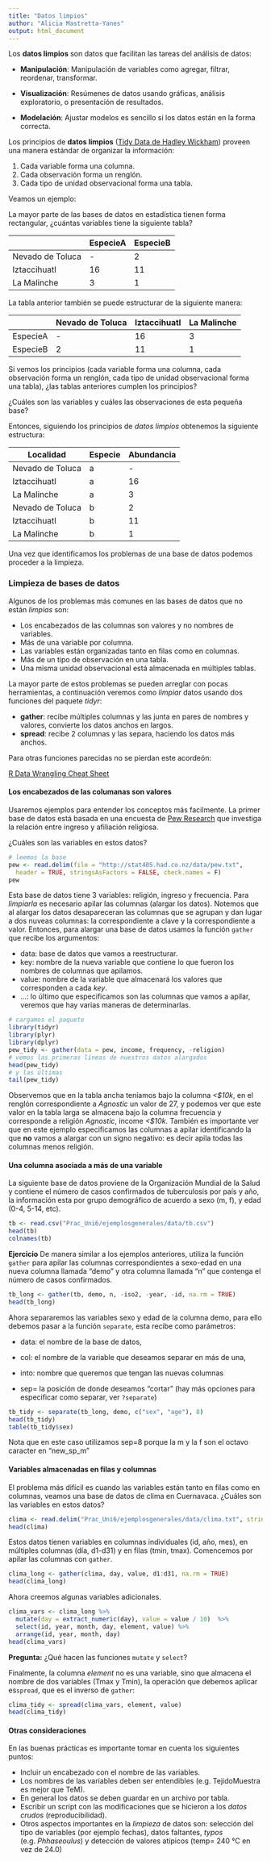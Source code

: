 ```yaml
---
title: "Datos limpios"
author: "Alicia Mastretta-Yanes"
output: html_document
---
```


Los **datos limpios** son datos que facilitan las tareas del análisis de datos: 

* **Manipulación**: Manipulación de variables como agregar, filtrar, reordenar,
transformar. 

*  **Visualización**: Resúmenes de datos usando gráficas, análisis exploratorio, 
o presentación de resultados. 

* **Modelación**: Ajustar modelos es sencillo si los datos están en la forma 
correcta.

Los principios de **datos limpios** ([Tidy Data de Hadley Wickham](http://vita.had.co.nz/papers/tidy-data.pdf)) 
proveen una manera estándar de organizar la información:

1. Cada variable forma una columna.
2. Cada observación forma un renglón.
3. Cada tipo de unidad observacional forma una tabla.


Veamos un ejemplo:

La mayor parte de las bases de datos en estadística tienen forma rectangular, 
¿cuántas variables tiene la siguiente tabla?

||EspecieA|EspecieB
----|------------|---------
Nevado de Toluca|- |2
Iztaccihuatl  |16|11
La Malinche  |3 |1

La tabla anterior también se puede estructurar de la siguiente manera:

||Nevado de Toluca| Iztaccihuatl|La Malinche
--|------------|-----------|----------
EspecieA|- |    16     |   3
EspecieB|2 |    11     |   1


Si vemos los principios (cada variable forma una columna, cada observación 
forma un renglón, cada tipo de unidad observacional forma una tabla), 
¿las tablas anteriores cumplen los principios?

¿Cuáles son las variables y cuáles las observaciones de esta pequeña base?

Entonces, siguiendo los principios de _datos limpios_
obtenemos la siguiente estructura: 

Localidad|Especie|Abundancia
------------|-----|---------
Nevado de Toluca|a    |-
Iztaccihuatl  |a    |16
La Malinche  |a    |3
Nevado de Toluca|b    |2
Iztaccihuatl  |b    |11
La Malinche  |b    |1

Una vez que identificamos los problemas de una base de datos podemos proceder a
la limpieza.


### Limpieza de bases de datos
Algunos de los problemas más comunes en las bases de datos que no están 
_limpias_ son:

* Los encabezados de las columnas son valores y no nombres de variables. 
* Más de una variable por columna. 
* Las variables están organizadas tanto en filas como en columnas. 
* Más de un tipo de observación en una tabla.
* Una misma unidad observacional está almacenada en múltiples tablas. 

La mayor parte de estos problemas se pueden arreglar con pocas herramientas, 
a continuación veremos como _limpiar_ datos usando dos funciones del paquete
*tidyr*:

* **gather**: recibe múltiples columnas y las junta en pares de nombres y 
valores, convierte los datos anchos en largos.  
* **spread**: recibe 2 columnas y las separa, haciendo los datos más anchos.

Para otras funciones parecidas no se pierdan este acordeón: 

[R Data Wrangling Cheat Sheet](https://www.rstudio.com/wp-content/uploads/2015/02/data-wrangling-cheatsheet.pdf)


#### Los encabezados de las columanas son valores
Usaremos ejemplos para entender los conceptos más facilmente.
La primer base de datos está basada en una encuesta de [Pew Research](http://www.pewforum.org/2009/01/30/income-distribution-within-us-religious-groups/) 
que investiga la relación entre ingreso y afiliación religiosa.

¿Cuáles son las variables en estos datos?

```r
# leemos la base
pew <- read.delim(file = "http://stat405.had.co.nz/data/pew.txt",
  header = TRUE, stringsAsFactors = FALSE, check.names = F)
pew
```

Esta base de datos tiene 3 variables: religión, ingreso y frecuencia. Para
_limpiarla_ es necesario apilar las columnas (alargar los datos). Notemos
que al alargar los datos desapareceran las columnas que se agrupan y dan lugar a
dos nuveas columnas: la correspondiente a clave y la correspondiente a valor.
Entonces, para alargar una base de datos usamos la función `gather` que recibe 
los argumentos:

* data: base de datos que vamos a reestructurar.  
* key: nombre de la nueva variable que contiene lo que fueron los nombres
de columnas que apilamos.  
* value: nombre de la variable que almacenará los valores que corresponden a 
cada *key*.  
* ...: lo último que especificamos son las columnas que vamos a apilar, veremos
que hay varias maneras de determinarlas.

```r
# cargamos el paquete
library(tidyr) 
library(plyr)
library(dplyr)
pew_tidy <- gather(data = pew, income, frequency, -religion)
# vemos las primeras líneas de nuestros datos alargados 
head(pew_tidy) 
# y las últimas
tail(pew_tidy)
```

Observemos que en la tabla ancha teníamos bajo la columna *<$10k*, en el renglón
correspondiente a *Agnostic* un valor de 27, y podemos ver que este valor en 
la tabla larga se almacena bajo la columna frecuencia y corresponde a religión
*Agnostic*, income *<$10k*. También es importante ver que en este ejemplo 
especificamos las columnas a apilar identificando la que **no** vamos a alargar
con un signo negativo: es decir apila todas las columnas menos religión.


#### Una columna asociada a más de una variable
La siguiente base de datos proviene de la Organización Mundial de la Salud y 
contiene el número de casos confirmados de tuberculosis por país y año, la
información esta por grupo demográfico de acuerdo a sexo (m, f), y edad (0-4, 
5-14, etc). 


```r
tb <- read.csv("Prac_Uni6/ejemplosgenerales/data/tb.csv")
head(tb)
colnames(tb)
```

**Ejercicio** De manera similar a los ejemplos anteriores, 
utiliza la función `gather` para apilar las columnas correspondientes a 
sexo-edad en una nueva columna llamada "demo" y otra columna llamada "n" que contenga el número de casos confirmados.


```r
tb_long <- gather(tb, demo, n, -iso2, -year, -id, na.rm = TRUE)
head(tb_long)
```


Ahora separaremos las variables sexo y edad de la columna demo, para ello 
debemos pasar a la función `separate`, esta recibe como parámetros:  

* data: el nombre de la base de datos,  

* col: el nombre de la variable que deseamos separar en más de una,  

* into: nombre que queremos que tengan las nuevas columnas

* sep= la posición de donde deseamos "cortar" (hay más opciones para especificar 
como separar, ver `?separate`)

```r
tb_tidy <- separate(tb_long, demo, c("sex", "age"), 8)
head(tb_tidy)
table(tb_tidy$sex)
```

Nota que en este caso utilizamos sep=8 porque la m y la f son el octavo caracter en "new\_sp\_m"

#### Variables almacenadas en filas y columnas
El problema más difícil es cuando las variables están tanto en filas como en 
columnas, veamos una base de datos de clima en Cuernavaca. ¿Cuáles son las 
variables en estos datos?

```r
clima <- read.delim("Prac_Uni6/ejemplosgenerales/data/clima.txt", stringsAsFactors=FALSE)
head(clima)
```

Estos datos tienen variables en columnas individuales (id, año, mes), en 
múltiples columnas (día, d1-d31) y en filas (tmin, tmax). Comencemos por apilar 
las columnas con `gather`.

```r
clima_long <- gather(clima, day, value, d1:d31, na.rm = TRUE)
head(clima_long)
```

Ahora creemos algunas variables adicionales.
```r
clima_vars <- clima_long %>% 
  mutate(day = extract_numeric(day), value = value / 10)  %>%
  select(id, year, month, day, element, value) %>%
  arrange(id, year, month, day)
head(clima_vars)
```

**Pregunta:** ¿Qué hacen las funciones `mutate` y `select`?

Finalmente, la columna *element* no es una variable, sino que almacena el nombre 
de dos variables (Tmax y Tmin), la operación que debemos aplicar es`spread`, que es el inverso de 
`gather`:

```r
clima_tidy <- spread(clima_vars, element, value)
head(clima_tidy)
```

####  Otras consideraciones
En las buenas prácticas es importante tomar en cuenta los siguientes puntos:

* Incluir un encabezado con el nombre de las variables.
* Los nombres de las variables deben ser entendibles (e.g. TejidoMuestra es mejor
que TeM).
* En general los datos se deben guardar en un archivo por tabla.
* Escribir un script con las modificaciones que se hicieron a los _datos crudos_ 
(reproducibilidad).
* Otros aspectos importantes en la _limpieza_ de datos son: selección del tipo de
variables (por ejemplo fechas), datos faltantes, _typos_ (e.g. *Phhaseoulus*) y detección de valores atípicos (temp= 240 °C en vez de 24.0)

